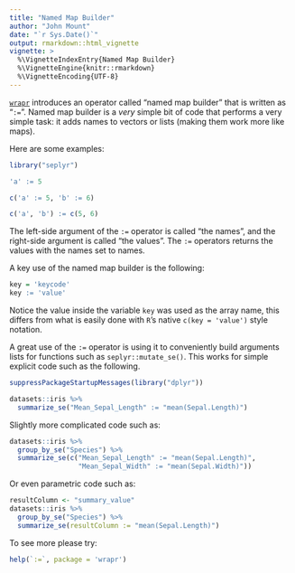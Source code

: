 ```yaml
---
title: "Named Map Builder"
author: "John Mount"
date: "`r Sys.Date()`"
output: rmarkdown::html_vignette
vignette: >
  %\VignetteIndexEntry{Named Map Builder}
  %\VignetteEngine{knitr::rmarkdown}
  %\VignetteEncoding{UTF-8}
---
```


[`wrapr`](https://github.com/WinVector/wrapr) introduces an operator called "named map builder" that is written as "`:=`".  Named map builder is a *very* simple bit of code that performs a very simple task: it adds names to vectors or lists (making them work more like maps).

Here are some examples:

```r
library("seplyr")

'a' := 5

c('a' := 5, 'b' := 6)

c('a', 'b') := c(5, 6)
```

The left-side argument of the `:=` operator is called "the names", and the right-side argument is called "the values".  The `:=` operators returns the values with the names set to names.

A key use of the named map builder is the following:

```r
key = 'keycode'
key := 'value'
```

Notice the value inside the variable `key` was used as the array name, this differs from 
what is easily done with `R`'s native `c(key = 'value')` style notation.

A great use of the `:=` operator is using it to conveniently build arguments lists for functions such as `seplyr::mutate_se()`.  This works for simple explicit code such as the following.

```r
suppressPackageStartupMessages(library("dplyr"))

datasets::iris %>%
  summarize_se("Mean_Sepal_Length" := "mean(Sepal.Length)")
```

Slightly more complicated code such as:

```r
datasets::iris %>%
  group_by_se("Species") %>%
  summarize_se(c("Mean_Sepal_Length" := "mean(Sepal.Length)",
                 "Mean_Sepal_Width" := "mean(Sepal.Width)"))
```

Or even parametric code such as:

```r
resultColumn <- "summary_value"
datasets::iris %>%
  group_by_se("Species") %>%
  summarize_se(resultColumn := "mean(Sepal.Length)")
```



To see more please try:

```r
help(`:=`, package = 'wrapr')
```
